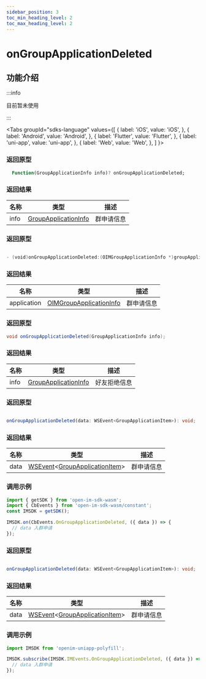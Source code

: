 ```yaml
---
sidebar_position: 3
toc_min_heading_level: 2
toc_max_heading_level: 2
---
```


# onGroupApplicationDeleted

## 功能介绍

:::info

目前暂未使用

:::

<Tabs
groupId="sdks-language"
values={[
{ label: 'iOS', value: 'iOS', },
{ label: 'Android', value: 'Android', },
{ label: 'Flutter', value: 'Flutter', },
{ label: 'uni-app', value: 'uni-app', },
{ label: 'Web', value: 'Web', },
]
}>

<TabItem value="Flutter">

### 返回原型

```dart showLineNumbers
  Function(GroupApplicationInfo info)? onGroupApplicationDeleted;
```

### 返回结果

| 名称 | 类型                                                                   | 描述         |
| ---- | ---------------------------------------------------------------------- | ------------ |
| info | [GroupApplicationInfo](/class/group/groupApplicationInfo.mdx) | 群申请信息 |

</TabItem>

<TabItem value="iOS">

### 返回原型

```swift showLineNumbers

- (void)onGroupApplicationDeleted:(OIMGroupApplicationInfo *)groupApplication;

```

### 返回结果

| 名称        | 类型                                                                      | 描述         |
| ----------- | ------------------------------------------------------------------------- | ------------ |
| application | [OIMGroupApplicationInfo](/class/group/groupApplicationInfo.mdx) | 群申请信息 |

</TabItem>

<TabItem value="Android">

### 返回原型

```java showLineNumbers
void onGroupApplicationDeleted(GroupApplicationInfo info);
```

### 返回结果

| 名称 | 类型                                                                   | 描述         |
| ---- | ---------------------------------------------------------------------- | ------------ |
| info | [GroupApplicationInfo](/class/group/groupApplicationInfo.mdx) | 好友拒绝信息 |


</TabItem>

<TabItem value="Web">

### 返回原型

```ts showLineNumbers

onGroupApplicationDeleted(data: WSEvent<GroupApplicationItem>): void;

```

### 返回结果

| 名称 | 类型                                                                                                            | 描述       |
| ---- | --------------------------------------------------------------------------------------------------------------- | ---------- |
| data | [WSEvent](/class/response.mdx)<[GroupApplicationItem](/class/group/groupApplicationInfo.mdx)> | 群申请信息 |

### 调用示例

```js showLineNumbers
import { getSDK } from 'open-im-sdk-wasm';
import { CbEvents } from 'open-im-sdk-wasm/constant';
const IMSDK = getSDK();

IMSDK.on(CbEvents.OnGroupApplicationDeleted, ({ data }) => {
  // data 入群申请
});
```

</TabItem>

<TabItem value="uni-app">

### 返回原型

```ts showLineNumbers

onGroupApplicationDeleted(data: WSEvent<GroupApplicationItem>): void;

```

### 返回结果

| 名称 | 类型                                                                                                            | 描述       |
| ---- | --------------------------------------------------------------------------------------------------------------- | ---------- |
| data | [WSEvent](/class/response.mdx)<[GroupApplicationItem](/class/group/groupApplicationInfo.mdx)> | 群申请信息 |

### 调用示例

```js showLineNumbers
import IMSDK from 'openim-uniapp-polyfill';

IMSDK.subscribe(IMSDK.IMEvents.OnGroupApplicationDeleted, ({ data }) => {
  // data 入群申请
});
```

</TabItem>

</Tabs>
